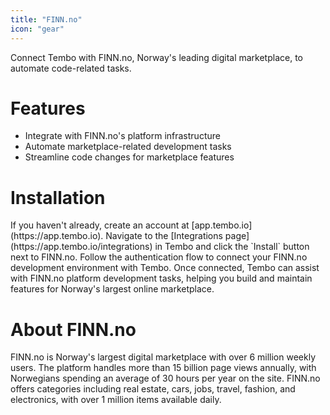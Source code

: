 ```yaml
---
title: "FINN.no"
icon: "gear"
---
```


Connect Tembo with FINN.no, Norway's leading digital marketplace, to automate code-related tasks.

# Features

- Integrate with FINN.no's platform infrastructure
- Automate marketplace-related development tasks
- Streamline code changes for marketplace features

# Installation

<Steps>
  <Step title="Create Tembo Account">
    If you haven't already, create an account at [app.tembo.io](https://app.tembo.io).
  </Step>
  <Step title="Connect FINN.no">
    Navigate to the [Integrations page](https://app.tembo.io/integrations) in Tembo and click the `Install` button next to FINN.no.
  </Step>
  <Step title="Configure Integration">
    Follow the authentication flow to connect your FINN.no development environment with Tembo.
  </Step>
  <Step title="Start Using">
    Once connected, Tembo can assist with FINN.no platform development tasks, helping you build and maintain features for Norway's largest online marketplace.
  </Step>
</Steps>

# About FINN.no

FINN.no is Norway's largest digital marketplace with over 6 million weekly users. The platform handles more than 15 billion page views annually, with Norwegians spending an average of 30 hours per year on the site. FINN.no offers categories including real estate, cars, jobs, travel, fashion, and electronics, with over 1 million items available daily.
